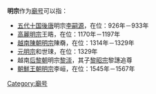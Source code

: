 '''明宗'''作为[[廟号|廟号]]可以指：

* [[五代十国|五代十国]][[後唐|後唐]]明宗[[李嗣源|李嗣源]]，在位：926年－933年
* [[高麗|高麗]][[高麗明宗|明宗]]王晧，在位：1170年－1197年
* [[越南|越南]][[陳朝_(越南)|陳朝]][[陳明宗|明宗]]陳奣，在位：1314年－1329年
* [[元明宗|元明宗]]和世㻋，在位：1329年
* 越南[[后黎朝|后黎朝]]明宗[[黎漴|黎漴]]，其子[[黎昭宗|黎昭宗]]黎譓追尊
* [[朝鮮王朝|朝鮮王朝]][[朝鮮明宗|明宗]]李峘，在位：1545年－1567年

{{disambig|cat=廟號消歧義}}


[[Category:廟号|Category:廟号]]